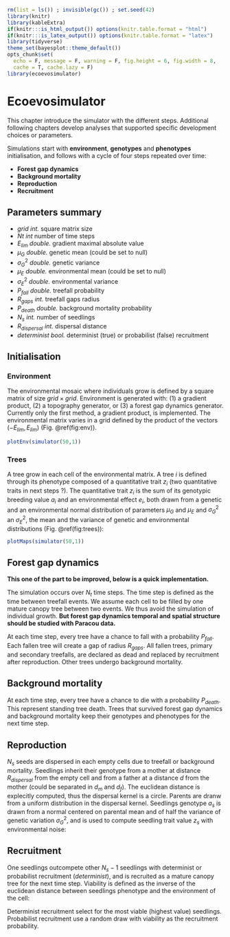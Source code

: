 ```r
rm(list = ls()) ; invisible(gc()) ; set.seed(42)
library(knitr)
library(kableExtra)
if(knitr:::is_html_output()) options(knitr.table.format = "html") 
if(knitr:::is_latex_output()) options(knitr.table.format = "latex") 
library(tidyverse)
theme_set(bayesplot::theme_default())
opts_chunk$set(
  echo = F, message = F, warning = F, fig.height = 6, fig.width = 8,
  cache = T, cache.lazy = F)
library(ecoevosimulator)
```

# Ecoevosimulator

This chapter introduce the simulator with the different steps. Additional following chapters develop analyses that supported specific development choices or parameters.

Simulations start with **environment**, **genotypes** and **phenotypes** initialisation, and follows with a cycle of four steps repeated over time:

* **Forest gap dynamics**
* **Background mortality**
* **Reproduction**
* **Recruitment**

## Parameters summary

* $grid$ *int.* square matrix size
* $Nt$ *int* number of time steps
* $E_{lim}$ *double.* gradient maximal absolute value
* $\mu_G$ *double.* genetic mean (could be set to null)
* $\sigma^2_G$ *double.* genetic variance
* $\mu_E$ *double.* environmental mean (could be set to null)
* $\sigma^2_E$ *double.* environmental variance
* $P_{fall}$ *double.* treefall probability
* $R_{gaps}$ *int.* treefall gaps radius
* $P_{death}$ *double.* background mortality probability
* $N_s$ *int.* number of seedlings
* $R_{dispersal}$ *int.* dispersal distance
* $determinist$ *bool.* determinist (true) or probabilist (false) recruitment

## Initialisation

### Environment

The environmental mosaic where individuals grow is defined by a square matrix of size $grid\times grid$. 
Environment is generated with: (1) a gradient product, (2) a topography generator, or (3) a forest gap dynamics generator. Currently only the first method, a gradient product, is implemented. 
The environmental matrix varies in a grid defined by the product of the vectors $(−E_{lim},E_{lim})$ (Fig. \@ref(fig:env)).

```r
plotEnv(simulator(50,1))
```


### Trees

A tree grow in each cell of the environmental matrix. A tree $i$ is defined through its phenotype composed of a quantitative trait $z_i$ (two quantitative traits in next steps ?).
The quantitative trait $z_i$ is the sum of its genotypic breeding value $a_i$ and an environmental effect $e_i$, 
both drawn from a genetic and an environmental normal distribution of parameters $\mu_G$ and $\mu_E$ and $\sigma^2_G$ an $\sigma^2_E$,
the mean and the variance of genetic and environmental distributions (Fig. \@ref(fig:trees)):

\begin{equation} 
  z_i = a_i + e_i \\
  a_i \sim N(\mu_G,\sigma^2_G) \\
  e_i \sim N(\mu_e,\sigma^2_E)
  (\#eq:phenotype)
\end{equation} 

```r
plotMaps(simulator(50,1))
```

## Forest gap dynamics

**This one of the part to be improved, below is a quick implementation.**

The simulation occurs over $N_t$ time steps.
The time step is defined as the time between treefall events. 
We assume each cell to be filled by one mature canopy tree between two events.
We thus avoid the simulation of individual growth.
**But forest gap dynamics temporal and spatial structure should be studied with Paracou data.**

At each time step, every tree have a chance to fall with a probability $P_{fall}$.
Each fallen tree will create a gap of radius $R_{gaps}$.
All fallen trees, primary and secondary treefalls, are declared as dead and replaced by recruitment after reproduction.
Other trees undergo background mortality. 

## Background mortality

At each time step, every tree have a chance to die with a probability $P_{death}$.
This represent standing tree death.
Trees that survived forest gap dynamics and background mortality keep their genotypes and phenotypes for the next time step.

## Reproduction

$N_s$ seeds are dispersed in each empty cells due to treefall or background mortality.
Seedlings inherit their genotype from a mother at distance $R_{dispersal}$ from the empty cell and from a father at a distance $d$ from the mother (could be separated in $d_m$ and $d_f$).
The euclidean distance is explecitly computed, thus the dispersal kernel is a circle.
Parents are dranw from a uniform distribution in the dispersal kernel.
Seedlings genotype $a_s$ is drawn from a normal centered on parental mean and of half the variance of genetic variation $\sigma^2_G$, 
and is used to compute seedling trait value $z_s$ with environmental noise:

\begin{equation} 
  z_s = a_s + e_s \\
  a_s \sim N(mean(a_{P1},a_{P2}),\frac{\sigma^2_G}{2}) \\
  e_s \sim N(\mu_e,\sigma^2_E)
  (\#eq:as)
\end{equation} 

## Recruitment

One seedlings outcompete other $N_s-1$ seedlings with determinist or probabilist recruitment ($determinist$), 
and is recruited as a mature canopy tree for the next time step.
Viability is defined as the inverse of the euclidean distance between seedlings phenotype and the environment of the cell:

\begin{equation} 
  viability = \frac{1}{\sqrt{(z_s - e_i)^2}}
  (\#eq:viability)
\end{equation} 

Determinist recruitment select for the most viable (highest value) seedlings.
Probabilist recruitment use a random draw with viability as the recruitment probability.
